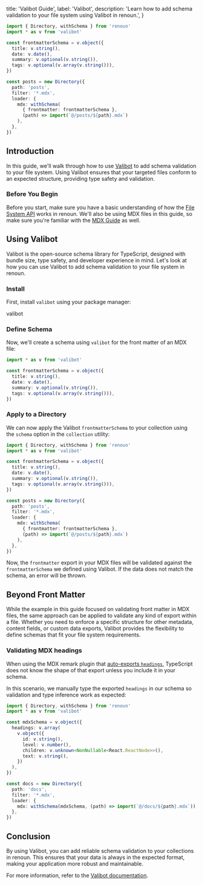   title: 'Valibot Guide',
  label: 'Valibot',
  description:
    'Learn how to add schema validation to your file system using Valibot in renoun.',
}

```ts
import { Directory, withSchema } from 'renoun'
import * as v from 'valibot'

const frontmatterSchema = v.object({
  title: v.string(),
  date: v.date(),
  summary: v.optional(v.string()),
  tags: v.optional(v.array(v.string())),
})

const posts = new Directory({
  path: 'posts',
  filter: '*.mdx',
  loader: {
    mdx: withSchema(
      { frontmatter: frontmatterSchema },
      (path) => import(`@/posts/${path}.mdx`)
    ),
  },
})
```

## Introduction

In this guide, we'll walk through how to use [Valibot](https://valibot.dev/) to add schema validation to your file system. Using Valibot ensures that your targeted files conform to an expected structure, providing type safety and validation.

### Before You Begin

Before you start, make sure you have a basic understanding of how the [File System API](/utilities/file-system) works in renoun. We'll also be using MDX files in this guide, so make sure you're familiar with the [MDX Guide](/guides/mdx) as well.

## Using Valibot

Valibot is the open-source schema library for TypeScript, designed with bundle size, type safety, and developer experience in mind. Let's look at how you can use Valibot to add schema validation to your file system in renoun.

### Install

First, install `valibot` using your package manager:

<Command variant="install">valibot</Command>

### Define Schema

Now, we'll create a schema using `valibot` for the front matter of an MDX file:

```ts
import * as v from 'valibot'

const frontmatterSchema = v.object({
  title: v.string(),
  date: v.date(),
  summary: v.optional(v.string()),
  tags: v.optional(v.array(v.string())),
})
```

### Apply to a Directory

We can now apply the Valibot `frontmatterSchema` to your collection using the `schema` option in the `collection` utility:

```ts highlightedLines="1,11-20"
import { Directory, withSchema } from 'renoun'
import * as v from 'valibot'

const frontmatterSchema = v.object({
  title: v.string(),
  date: v.date(),
  summary: v.optional(v.string()),
  tags: v.optional(v.array(v.string())),
})

const posts = new Directory({
  path: 'posts',
  filter: '*.mdx',
  loader: {
    mdx: withSchema(
      { frontmatter: frontmatterSchema },
      (path) => import(`@/posts/${path}.mdx`)
    ),
  },
})
```

Now, the `frontmatter` export in your MDX files will be validated against the `frontmatterSchema` we defined using Valibot. If the data does not match the schema, an error will be thrown.

## Beyond Front Matter

While the example in this guide focused on validating front matter in MDX files, the same approach can be applied to validate any kind of export within a file. Whether you need to enforce a specific structure for other metadata, content fields, or custom data exports, Valibot provides the flexibility to define schemas that fit your file system requirements.

### Validating MDX headings

When using the MDX remark plugin that [auto-exports `headings`](/guides/mdx#remark-add-headings), TypeScript does not know the shape of that export unless you include it in your schema.

In this scenario, we manually type the exported `headings` in our schema so validation and type inference work as expected:

```ts
import { Directory, withSchema } from 'renoun'
import * as v from 'valibot'

const mdxSchema = v.object({
  headings: v.array(
    v.object({
      id: v.string(),
      level: v.number(),
      children: v.unknown<NonNullable<React.ReactNode>>(),
      text: v.string(),
    })
  ),
})

const docs = new Directory({
  path: 'docs',
  filter: '*.mdx',
  loader: {
    mdx: withSchema(mdxSchema, (path) => import(`@/docs/${path}.mdx`)),
  },
})
```

## Conclusion

By using Valibot, you can add reliable schema validation to your collections in renoun. This ensures that your data is always in the expected format, making your application more robust and maintainable.

For more information, refer to the [Valibot documentation](https://valibot.dev).
